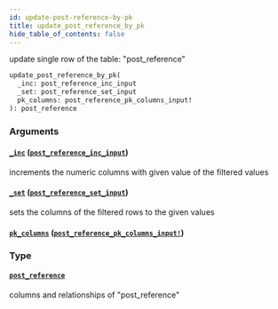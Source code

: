 ```yaml
---
id: update-post-reference-by-pk
title: update_post_reference_by_pk
hide_table_of_contents: false
---
```


update single row of the table: "post_reference"

```graphql
update_post_reference_by_pk(
  _inc: post_reference_inc_input
  _set: post_reference_set_input
  pk_columns: post_reference_pk_columns_input!
): post_reference
```

### Arguments

#### [`_inc`](#) ([`post_reference_inc_input`](../inputs/post-reference-inc-input))

increments the numeric columns with given value of the filtered values

#### [`_set`](#) ([`post_reference_set_input`](../inputs/post-reference-set-input))

sets the columns of the filtered rows to the given values

#### [`pk_columns`](#) ([`post_reference_pk_columns_input!`](../inputs/post-reference-pk-columns-input))

### Type

#### [`post_reference`](../objects/post-reference)

columns and relationships of "post_reference"
